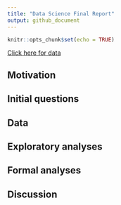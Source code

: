 ```yaml
---
title: "Data Science Final Report"
output: github_document
---
```


```r
knitr::opts_chunk$set(echo = TRUE)
```

[Click here for data](https://www.dropbox.com/sh/grlugs9hrksvkqr/AAAwILSg5UyMrW1CD7dWmHPNa?dl=0)

## Motivation

## Initial questions

## Data 

## Exploratory analyses

## Formal analyses

## Discussion
